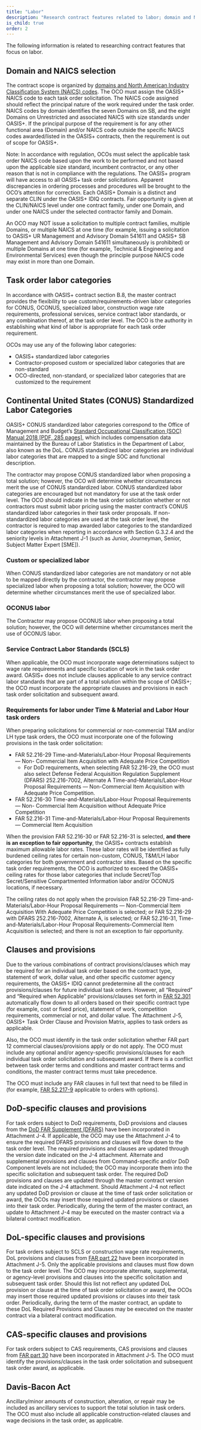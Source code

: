 ```yaml
---
title: "Labor"
description: "Research contract features related to labor; domain and NAICS code selection, labor categories, clauses and provisions, and the Davis-Bacon Act."
is_child: true
order: 2
---
```

The following information is related to researching contract features that focus on labor.

## Domain and NAICS selection
The contract scope is organized by [domains and North American Industry Classification System (NAICS) codes](/about/domains-labor-categories/naics-codes/). The OCO must assign the OASIS+ NAICS code to each task order solicitation. The NAICS code assigned should reflect the principal nature of the work required under the task order. NAICS codes by domain identifies the seven Domains on SB, and the eight Domains on Unrestricted and associated NAICS with size standards under OASIS+. If the principal purpose of the requirement is for any other functional area (Domain) and/or NAICS code outside the specific NAICS codes awarded/listed in the OASIS+ contracts, then the requirement is out of scope for OASIS+. 

Note: In accordance with regulation, OCOs must select the applicable task order NAICS code based upon the work to be performed and not based upon the applicable size standard, incumbent contractor, or any other reason that is not in compliance with the regulations. The OASIS+ program will have access to all OASIS+ task order solicitations. Apparent discrepancies in ordering processes and procedures will be brought to the OCO’s attention for correction. Each OASIS+ Domain is a distinct and separate CLIN under the OASIS+ IDIQ contracts. Fair opportunity is given at the CLIN/NAICS level under one contract family, under one Domain, and under one NAICS under the selected contractor family and Domain. 

An OCO may NOT issue a solicitation to multiple contract families, multiple Domains, or multiple NAICS at one time (for example, issuing a solicitation to OASIS+ UR Management and Advisory Domain 541611 and OASIS+ SB Management and Advisory Domain 541611 simultaneously is prohibited) or multiple Domains at one time (for example, Technical & Engineering and Environmental Services) even though the principle purpose NAICS code may exist in more than one Domain.

## Task order labor categories

In accordance with OASIS+ contract section B.8, the master contract provides the flexibility to use custom/requirements-driven labor categories for CONUS, OCONUS, specialized labor, construction wage rate requirements, professional services, service contract labor standards, or any combination thereof, at the task order level. The OCO is the authority in establishing what kind of labor is appropriate for each task order requirement. 

OCOs may use any of the following labor categories:
- OASIS+ standardized labor categories
- Contractor-proposed custom or specialized labor categories that are non-standard
- OCO-directed, non-standard, or specialized labor categories that are customized to the requirement

## Continental United States (CONUS) Standardized Labor Categories

OASIS+ CONUS standardized labor categories correspond to the Office of Management and Budget’s [Standard Occupational Classification (SOC) Manual 2018 [PDF, 285 pages]](https://www.bls.gov/soc/2018/soc_2018_manual.pdf), which includes compensation data maintained by the Bureau of Labor Statistics in the Department of Labor, also known as the DoL. CONUS standardized labor categories are individual labor categories that are mapped to a single SOC and functional description.

The contractor may propose CONUS standardized labor when proposing a total solution; however, the OCO will determine whether circumstances merit the use of CONUS standardized labor. CONUS standardized labor categories are encouraged but not mandatory for use at the task order level. The OCO should indicate in the task order solicitation whether or not contractors must submit labor pricing using the master contract’s CONUS standardized labor categories in their task order proposals. If non-standardized labor categories are used at the task order level, the contractor is required to map awarded labor categories to the standardized labor categories when reporting in accordance with Section G.3.2.4 and the seniority levels in Attachment J-1 (such as Junior, Journeyman, Senior, Subject Matter Expert [SME]).

### Custom or specialized labor

When CONUS standardized labor categories are not mandatory or not able to be mapped directly by the contractor, the contractor may propose specialized labor when proposing a total solution; however, the OCO will determine whether circumstances merit the use of specialized labor.

### OCONUS labor

The Contractor may propose OCONUS labor when proposing a total solution; however, the OCO will determine whether circumstances merit the use of OCONUS labor.

### Service Contract Labor Standards (SCLS)

When applicable, the OCO must incorporate wage determinations subject to wage rate requirements and specific location of work in the task order award. OASIS+ does not include clauses applicable to any service contract labor standards that are part of a total solution within the scope of OASIS+; the OCO must incorporate the appropriate clauses and provisions in each task order solicitation and subsequent award.

### Requirements for labor under Time & Material and Labor Hour task orders

When preparing solicitations for commercial or non-commercial T&M and/or LH type task orders, the OCO must incorporate one of the following provisions in the task order solicitation:

- FAR 52.216-29 Time-and-Materials/Labor-Hour Proposal Requirements — Non- Commercial Item Acquisition with Adequate Price Competition
    - For DoD requirements, when selecting FAR 52.216-29, the OCO must also select Defense Federal Acquisition Regulation Supplement (DFARS) 252.216-7002, Alternate A Time-and-Materials/Labor-Hour Proposal Requirements — Non-Commercial Item Acquisition with Adequate Price Competition.
- FAR 52.216-30 Time-and-Materials/Labor-Hour Proposal Requirements — Non- Commercial Item Acquisition without Adequate Price Competition
- FAR 52.216-31 Time-and-Materials/Labor-Hour Proposal Requirements — Commercial Item Acquisition

When the provision FAR 52.216-30 or FAR 52.216-31 is selected, **and there is an exception to fair opportunity**, the OASIS+ contracts establish maximum allowable labor rates. These labor rates will be identified as fully burdened ceiling rates for certain non-custom, CONUS, T&M/LH labor categories for both government and contractor sites. Based on the specific task order requirements, the OCO is authorized to exceed the OASIS+ ceiling rates for those labor categories that include Secret/Top Secret/Sensitive Compartmented Information labor and/or OCONUS locations, if necessary.

The ceiling rates do not apply when the provision FAR 52.216-29 Time-and-Materials/Labor-Hour Proposal Requirements — Non-Commercial Item Acquisition With Adequate Price Competition is selected; or FAR 52.216-29 with DFARS 252.216-7002, Alternate A, is selected; or FAR 52.216-31, Time-and-Materials/Labor-Hour Proposal Requirements-Commercial Item Acquisition is selected; and there is not an exception to fair opportunity.

## Clauses and provisions 

Due to the various combinations of contract provisions/clauses which may be required for an individual task order based on the contract type, statement of work, dollar value, and other specific customer agency requirements, the OASIS+ IDIQ cannot predetermine all the contract provisions/clauses for future individual task orders. However, all “Required” and “Required when Applicable” provisions/clauses set forth in [FAR 52.301](https://www.acquisition.gov/far/52.301) automatically flow down to all orders based on their specific contract type (for example, cost or fixed price), statement of work, competition requirements, commercial or not, and dollar value. The Attachment J-5, OASIS+ Task Order Clause and Provision Matrix, applies to task orders as applicable. 

Also, the OCO must identify in the task order solicitation whether FAR part 12 commercial clauses/provisions apply or do not apply. The OCO must include any optional and/or agency-specific provisions/clauses for each individual task order solicitation and subsequent award. If there is a conflict between task order terms and conditions and master contract terms and conditions, the master contract terms must take precedence.

The OCO must include any FAR clauses in full text that need to be filled in (for example, [FAR 52.217-9](https://www.acquisition.gov/far/52.217-9) applicable to orders with options).

## DoD-specific clauses and provisions 

For task orders subject to DoD requirements, DoD provisions and clauses from the [DoD FAR Supplement (DFARS)](https://www.acquisition.gov/dfars) have been incorporated in Attachment J-4. If applicable, the OCO may use the Attachment J-4 to ensure the required DFARS provisions and clauses will flow down to the task order level. The required provisions and clauses are updated through the version date indicated on the J-4 attachment. Alternate and supplemental provisions and clauses from Command-specific and/or DoD Component levels are not included; the OCO may incorporate them into the specific solicitation and subsequent task order. The required DoD provisions and clauses are updated through the master contract version date indicated on the J-4 attachment. Should Attachment J-4 not reflect any updated DoD provision or clause at the time of task order solicitation or award, the OCOs may insert those required updated provisions or clauses into their task order. Periodically, during the term of the master contract, an update to Attachment J-4 may be executed on the master contract via a bilateral contract modification. 


## DoL-specific clauses and provisions

For task orders subject to SCLS or construction wage rate requirements, DoL provisions and clauses from [FAR part 22](https://www.acquisition.gov/far/part-22) have been incorporated in Attachment J-5. Only the applicable provisions and clauses must flow down to the task order level. The OCO may incorporate alternate, supplemental, or agency-level provisions and clauses into the specific solicitation and subsequent task order. Should this list not reflect any updated DoL provision or clause at the time of task order solicitation or award, the OCOs may insert those required updated provisions or clauses into their task order. Periodically, during the term of the master contract, an update to these DoL Required Provisions and Clauses may be executed on the master contract via a bilateral contract modification. 

## CAS-specific clauses and provisions
For task orders subject to CAS requirements, CAS provisions and clauses from [FAR part 30](https://www.acquisition.gov/far/part-30) have been incorporated in Attachment J-5. The OCO must identify the provisions/clauses in the task order solicitation and subsequent task order award, as applicable.

## Davis-Bacon Act
Ancillary/minor amounts of construction, alteration, or repair may be included as ancillary services to support the total solution in task orders. The OCO must also include all applicable construction-related clauses and wage decisions in the task order, as applicable.
